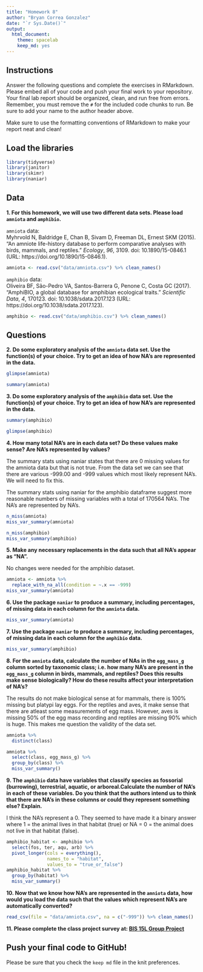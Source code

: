 ```yaml
---
title: "Homework 8"
author: "Bryan Correa Gonzalez"
date: "`r Sys.Date()`"
output:
  html_document: 
    theme: spacelab
    keep_md: yes
---
```


## Instructions
Answer the following questions and complete the exercises in RMarkdown. Please embed all of your code and push your final work to your repository. Your final lab report should be organized, clean, and run free from errors. Remember, you must remove the `#` for the included code chunks to run. Be sure to add your name to the author header above.  

Make sure to use the formatting conventions of RMarkdown to make your report neat and clean!  

## Load the libraries
```r
library(tidyverse)
library(janitor)
library(skimr)
library(naniar)
``` 

## Data
**1. For this homework, we will use two different data sets. Please load `amniota` and `amphibio`.**  

`amniota` data:  
Myhrvold N, Baldridge E, Chan B, Sivam D, Freeman DL, Ernest SKM (2015). “An amniote life-history
database to perform comparative analyses with birds, mammals, and reptiles.” _Ecology_, *96*, 3109.
doi: 10.1890/15-0846.1 (URL: https://doi.org/10.1890/15-0846.1).
```r
amniota <- read.csv("data/amniota.csv") %>% clean_names()
```

`amphibio` data:  
Oliveira BF, São-Pedro VA, Santos-Barrera G, Penone C, Costa GC (2017). “AmphiBIO, a global database
for amphibian ecological traits.” _Scientific Data_, *4*, 170123. doi: 10.1038/sdata.2017.123 (URL:
https://doi.org/10.1038/sdata.2017.123).
```r
amphibio <- read.csv("data/amphibio.csv") %>% clean_names()
```

## Questions  
**2. Do some exploratory analysis of the `amniota` data set. Use the function(s) of your choice. Try to get an idea of how NA's are represented in the data.**  
```r
glimpse(amniota)
```

```r
summary(amniota)
```


**3. Do some exploratory analysis of the `amphibio` data set. Use the function(s) of your choice. Try to get an idea of how NA's are represented in the data.**  
```r
summary(amphibio)
```

```r
glimpse(amphibio)
```

**4. How many total NA's are in each data set? Do these values make sense? Are NA's represented by values?**   

The summary stats using naniar states that there are 0 missing values for the amniota data but that is not true. From the data set we can see that there are various -999.00 and -999 values which most likely represent NA's. We will need to fix this.

The summary stats using naniar for the amphibio dataframe suggest more reasonable numbers of missing variables with a total of 170564 NA's. The NA's are represented by NA's.

```r
n_miss(amniota)
miss_var_summary(amniota)
```

```r
n_miss(amphibio)
miss_var_summary(amphibio)
```

**5. Make any necessary replacements in the data such that all NA's appear as "NA".**   

No changes were needed for the amphibio dataset.

```r
amniota <- amniota %>%
  replace_with_na_all(condition = ~.x == -999)
miss_var_summary(amniota)
```

**6. Use the package `naniar` to produce a summary, including percentages, of missing data in each column for the `amniota` data.**  
```r
miss_var_summary(amniota)
```

**7. Use the package `naniar` to produce a summary, including percentages, of missing data in each column for the `amphibio` data.**
```r
miss_var_summary(amphibio)
```

**8. For the `amniota` data, calculate the number of NAs in the `egg_mass_g` column sorted by taxonomic class; i.e. how many NA's are present in the `egg_mass_g` column in birds, mammals, and reptiles? Does this results make sense biologically? How do these results affect your interpretation of NA's?** 

The results do not make biological sense at for mammals, there is 100% missing but platypi lay eggs. For the reptiles and aves, it make sense that there are atleast some measurements of egg mass. However, aves is missing 50% of the egg mass recording and reptiles are missing 90% which is huge. This makes me question the validity of the data set. 

```r
amniota %>% 
  distinct(class)
```

```r
amniota %>% 
  select(class, egg_mass_g) %>% 
  group_by(class) %>% 
  miss_var_summary()
```

**9. The `amphibio` data have variables that classify species as fossorial (burrowing), terrestrial, aquatic, or arboreal.Calculate the number of NA's in each of these variables. Do you think that the authors intend us to think that there are NA's in these columns or could they represent something else? Explain.**

I think the NA's represent a 0. They seemed to have made it a binary answer where 1 = the animal lives in that habitat (true) or NA = 0 = the animal does not live in that habitat (false).

```r
amphibio_habitat <- amphibio %>% 
  select(fos, ter, aqu, arb) %>% 
  pivot_longer(cols = everything(),
               names_to = "habitat",
               values_to = "true_or_false")
amphibio_habitat %>% 
  group_by(habitat) %>% 
  miss_var_summary()
```

**10. Now that we know how NA's are represented in the `amniota` data, how would you load the data such that the values which represent NA's are automatically converted?**
```r
read_csv(file = "data/amniota.csv", na = c("-999")) %>% clean_names()
```

**11. Please complete the class project survey at: [BIS 15L Group Project](https://forms.gle/H2j69Z3ZtbLH3efW6)**

## Push your final code to GitHub!
Please be sure that you check the `keep md` file in the knit preferences.  